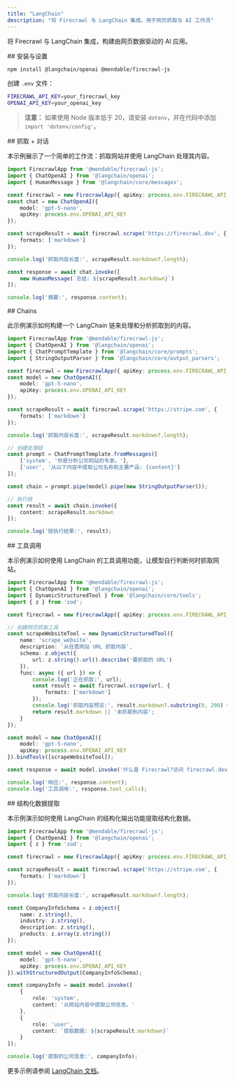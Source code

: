 ```yaml
---
title: "LangChain"
description: "将 Firecrawl 与 LangChain 集成，用于网页抓取与 AI 工作流"
---
```


将 Firecrawl 与 LangChain 集成，构建由网页数据驱动的 AI 应用。

<div id="setup">
  ## 安装与设置
</div>

```bash
npm install @langchain/openai @mendable/firecrawl-js 
```

创建 `.env` 文件：

```bash
FIRECRAWL_API_KEY=your_firecrawl_key
OPENAI_API_KEY=your_openai_key
```

> **注意：** 如果使用 Node 版本低于 20，请安装 `dotenv`，并在代码中添加 `import 'dotenv/config'`。


<div id="scrape-chat">
  ## 抓取 + 对话
</div>

本示例展示了一个简单的工作流：抓取网站并使用 LangChain 处理其内容。

```typescript
import FirecrawlApp from '@mendable/firecrawl-js';
import { ChatOpenAI } from '@langchain/openai';
import { HumanMessage } from '@langchain/core/messages';

const firecrawl = new FirecrawlApp({ apiKey: process.env.FIRECRAWL_API_KEY });
const chat = new ChatOpenAI({
    model: 'gpt-5-nano',
    apiKey: process.env.OPENAI_API_KEY
});

const scrapeResult = await firecrawl.scrape('https://firecrawl.dev', {
    formats: ['markdown']
});

console.log('抓取内容长度:', scrapeResult.markdown?.length);

const response = await chat.invoke([
    new HumanMessage(`总结: ${scrapeResult.markdown}`)
]);

console.log('摘要:', response.content);
```


<div id="chains">
  ## Chains
</div>

此示例演示如何构建一个 LangChain 链来处理和分析抓取到的内容。

```typescript
import FirecrawlApp from '@mendable/firecrawl-js';
import { ChatOpenAI } from '@langchain/openai';
import { ChatPromptTemplate } from '@langchain/core/prompts';
import { StringOutputParser } from '@langchain/core/output_parsers';

const firecrawl = new FirecrawlApp({ apiKey: process.env.FIRECRAWL_API_KEY });
const model = new ChatOpenAI({
    model: 'gpt-5-nano',
    apiKey: process.env.OPENAI_API_KEY
});

const scrapeResult = await firecrawl.scrape('https://stripe.com', {
    formats: ['markdown']
});

console.log('抓取内容长度:', scrapeResult.markdown?.length);

// 创建处理链
const prompt = ChatPromptTemplate.fromMessages([
    ['system', '你是分析公司网站的专家。'],
    ['user', '从以下内容中提取公司名称和主要产品: {content}']
]);

const chain = prompt.pipe(model).pipe(new StringOutputParser());

// 执行链
const result = await chain.invoke({
    content: scrapeResult.markdown
});

console.log('链执行结果:', result);
```


<div id="tool-calling">
  ## 工具调用
</div>

本示例演示如何使用 LangChain 的工具调用功能，让模型自行判断何时抓取网站。

```typescript
import FirecrawlApp from '@mendable/firecrawl-js';
import { ChatOpenAI } from '@langchain/openai';
import { DynamicStructuredTool } from '@langchain/core/tools';
import { z } from 'zod';

const firecrawl = new FirecrawlApp({ apiKey: process.env.FIRECRAWL_API_KEY });

// 创建网页抓取工具
const scrapeWebsiteTool = new DynamicStructuredTool({
    name: 'scrape_website',
    description: '从任意网站 URL 抓取内容',
    schema: z.object({
        url: z.string().url().describe('要抓取的 URL')
    }),
    func: async ({ url }) => {
        console.log('正在抓取:', url);
        const result = await firecrawl.scrape(url, {
            formats: ['markdown']
        });
        console.log('抓取内容预览:', result.markdown?.substring(0, 200) + '...');
        return result.markdown || '未抓取到内容';
    }
});

const model = new ChatOpenAI({
    model: 'gpt-5-nano',
    apiKey: process.env.OPENAI_API_KEY
}).bindTools([scrapeWebsiteTool]);

const response = await model.invoke('什么是 Firecrawl?访问 firecrawl.dev 并告诉我相关信息。');

console.log('响应:', response.content);
console.log('工具调用:', response.tool_calls);
```


<div id="structured-data-extraction">
  ## 结构化数据提取
</div>

本示例演示如何使用 LangChain 的结构化输出功能提取结构化数据。

```typescript
import FirecrawlApp from '@mendable/firecrawl-js';
import { ChatOpenAI } from '@langchain/openai';
import { z } from 'zod';

const firecrawl = new FirecrawlApp({ apiKey: process.env.FIRECRAWL_API_KEY });

const scrapeResult = await firecrawl.scrape('https://stripe.com', {
    formats: ['markdown']
});

console.log('抓取内容长度:', scrapeResult.markdown?.length);

const CompanyInfoSchema = z.object({
    name: z.string(),
    industry: z.string(),
    description: z.string(),
    products: z.array(z.string())
});

const model = new ChatOpenAI({
    model: 'gpt-5-nano',
    apiKey: process.env.OPENAI_API_KEY
}).withStructuredOutput(CompanyInfoSchema);

const companyInfo = await model.invoke([
    {
        role: 'system',
        content: '从网站内容中提取公司信息。'
    },
    {
        role: 'user',
        content: `提取数据: ${scrapeResult.markdown}`
    }
]);

console.log('提取的公司信息:', companyInfo);
```

更多示例请参阅 [LangChain 文档](https://js.langchain.com/docs)。
